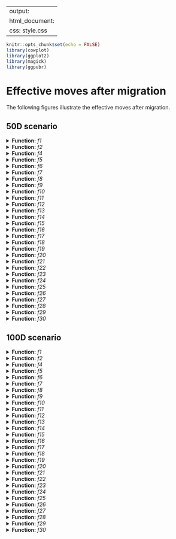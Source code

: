 
---
output:
  html_document:
    css: style.css
---

```r
knitr::opts_chunk$set(echo = FALSE)
library(cowplot)
library(ggplot2)
library(magick)
library(ggpubr)

```

# **Effective moves after migration**

The following figures illustrate the effective moves after migration.

## **50D scenario**


<details>
<summary><b>Function:</b> <i>f1</i></summary>
<p>

```r
s3 <- ggdraw() + draw_image("effective_moves_images50/f1_aepd_teda_cloud.png", scale = 1)
s2 <- ggdraw() + draw_image("effective_moves_images50/f1_aepd_teda_best.png", scale = 1)
s1 <- ggdraw() + draw_image("effective_moves_images50/f1_aepd_best.png", scale = 1)
fix <- ggdraw() + draw_image("effective_moves_images50/f1_fix.png", scale = 1)
prob <- ggdraw() + draw_image("effective_moves_images50/f1_prob.png", scale = 1)

ggarrange(s3,s2,s1,fix,prob,
          labels = c("S3", "S2", "S1", "FIX", "PROB"),
          hjust = c(-1, -1),
          font.label = list(size = 20),
          ncol = 3, nrow = 2)

```

</p>
</details>


<details>
<summary><b>Function:</b> <i>f2</i></summary>
<p>

```r
s3 <- ggdraw() + draw_image("effective_moves_images50/f2_aepd_teda_cloud.png", scale = 1)
s2 <- ggdraw() + draw_image("effective_moves_images50/f2_aepd_teda_best.png", scale = 1)
s1 <- ggdraw() + draw_image("effective_moves_images50/f2_aepd_best.png", scale = 1)
fix <- ggdraw() + draw_image("effective_moves_images50/f2_fix.png", scale = 1)
prob <- ggdraw() + draw_image("effective_moves_images50/f2_prob.png", scale = 1)

ggarrange(s3,s2,s1,fix,prob,
          labels = c("S3", "S2", "S1", "FIX", "PROB"),
          hjust = c(-1, -1),
          font.label = list(size = 20),
          ncol = 3, nrow = 2)

```

</p>
</details>


<details>
<summary><b>Function:</b> <i>f4</i></summary>
<p>

```r
s3 <- ggdraw() + draw_image("effective_moves_images50/f4_aepd_teda_cloud.png", scale = 1)
s2 <- ggdraw() + draw_image("effective_moves_images50/f4_aepd_teda_best.png", scale = 1)
s1 <- ggdraw() + draw_image("effective_moves_images50/f4_aepd_best.png", scale = 1)
fix <- ggdraw() + draw_image("effective_moves_images50/f4_fix.png", scale = 1)
prob <- ggdraw() + draw_image("effective_moves_images50/f4_prob.png", scale = 1)

ggarrange(s3,s2,s1,fix,prob,
          labels = c("S3", "S2", "S1", "FIX", "PROB"),
          hjust = c(-1, -1),
          font.label = list(size = 20),
          ncol = 3, nrow = 2)

```

</p>
</details>


<details>
<summary><b>Function:</b> <i>f5</i></summary>
<p>

```r
s3 <- ggdraw() + draw_image("effective_moves_images50/f5_aepd_teda_cloud.png", scale = 1)
s2 <- ggdraw() + draw_image("effective_moves_images50/f5_aepd_teda_best.png", scale = 1)
s1 <- ggdraw() + draw_image("effective_moves_images50/f5_aepd_best.png", scale = 1)
fix <- ggdraw() + draw_image("effective_moves_images50/f5_fix.png", scale = 1)
prob <- ggdraw() + draw_image("effective_moves_images50/f5_prob.png", scale = 1)

ggarrange(s3,s2,s1,fix,prob,
          labels = c("S3", "S2", "S1", "FIX", "PROB"),
          hjust = c(-1, -1),
          font.label = list(size = 20),
          ncol = 3, nrow = 2)

```

</p>
</details>




<details>
<summary><b>Function:</b> <i>f6</i></summary>
<p>

```r
s3 <- ggdraw() + draw_image("effective_moves_images50/f6_aepd_teda_cloud.png", scale = 1)
s2 <- ggdraw() + draw_image("effective_moves_images50/f6_aepd_teda_best.png", scale = 1)
s1 <- ggdraw() + draw_image("effective_moves_images50/f6_aepd_best.png", scale = 1)
fix <- ggdraw() + draw_image("effective_moves_images50/f6_fix.png", scale = 1)
prob <- ggdraw() + draw_image("effective_moves_images50/f6_prob.png", scale = 1)

ggarrange(s3,s2,s1,fix,prob,
          labels = c("S3", "S2", "S1", "FIX", "PROB"),
          hjust = c(-1, -1),
          font.label = list(size = 20),
          ncol = 3, nrow = 2)

```

</p>
</details>



<details>
<summary><b>Function:</b> <i>f7</i></summary>
<p>

```r
s3 <- ggdraw() + draw_image("effective_moves_images50/f7_aepd_teda_cloud.png", scale = 1)
s2 <- ggdraw() + draw_image("effective_moves_images50/f7_aepd_teda_best.png", scale = 1)
s1 <- ggdraw() + draw_image("effective_moves_images50/f7_aepd_best.png", scale = 1)
fix <- ggdraw() + draw_image("effective_moves_images50/f7_fix.png", scale = 1)
prob <- ggdraw() + draw_image("effective_moves_images50/f7_prob.png", scale = 1)

ggarrange(s3,s2,s1,fix,prob,
          labels = c("S3", "S2", "S1", "FIX", "PROB"),
          hjust = c(-1, -1),
          font.label = list(size = 20),
          ncol = 3, nrow = 2)

```

</p>
</details>



<details>
<summary><b>Function:</b> <i>f8</i></summary>
<p>

```r
s3 <- ggdraw() + draw_image("effective_moves_images50/f8_aepd_teda_cloud.png", scale = 1)
s2 <- ggdraw() + draw_image("effective_moves_images50/f8_aepd_teda_best.png", scale = 1)
s1 <- ggdraw() + draw_image("effective_moves_images50/f8_aepd_best.png", scale = 1)
fix <- ggdraw() + draw_image("effective_moves_images50/f8_fix.png", scale = 1)
prob <- ggdraw() + draw_image("effective_moves_images50/f8_prob.png", scale = 1)

ggarrange(s3,s2,s1,fix,prob,
          labels = c("S3", "S2", "S1", "FIX", "PROB"),
          hjust = c(-1, -1),
          font.label = list(size = 20),
          ncol = 3, nrow = 2)

```

</p>
</details>

<details>
<summary><b>Function:</b> <i>f9</i></summary>
<p>

```r
s3 <- ggdraw() + draw_image("effective_moves_images50/f9_aepd_teda_cloud.png", scale = 1)
s2 <- ggdraw() + draw_image("effective_moves_images50/f9_aepd_teda_best.png", scale = 1)
s1 <- ggdraw() + draw_image("effective_moves_images50/f9_aepd_best.png", scale = 1)
fix <- ggdraw() + draw_image("effective_moves_images50/f9_fix.png", scale = 1)
prob <- ggdraw() + draw_image("effective_moves_images50/f9_prob.png", scale = 1)

ggarrange(s3,s2,s1,fix,prob,
          labels = c("S3", "S2", "S1", "FIX", "PROB"),
          hjust = c(-1, -1),
          font.label = list(size = 20),
          ncol = 3, nrow = 2)

```

</p>
</details>


<details>
<summary><b>Function:</b> <i>f10</i></summary>
<p>

```r
s3 <- ggdraw() + draw_image("effective_moves_images50/f10_aepd_teda_cloud.png", scale = 1)
s2 <- ggdraw() + draw_image("effective_moves_images50/f10_aepd_teda_best.png", scale = 1)
s1 <- ggdraw() + draw_image("effective_moves_images50/f10_aepd_best.png", scale = 1)
fix <- ggdraw() + draw_image("effective_moves_images50/f10_fix.png", scale = 1)
prob <- ggdraw() + draw_image("effective_moves_images50/f10_prob.png", scale = 1)

ggarrange(s3,s2,s1,fix,prob,
          labels = c("S3", "S2", "S1", "FIX", "PROB"),
          hjust = c(-1, -1),
          font.label = list(size = 20),
          ncol = 3, nrow = 2)

```

</p>
</details>





<details>
<summary><b>Function:</b> <i>f11</i></summary>
<p>

```r
s3 <- ggdraw() + draw_image("effective_moves_images50/f11_aepd_teda_cloud.png", scale = 1)
s2 <- ggdraw() + draw_image("effective_moves_images50/f11_aepd_teda_best.png", scale = 1)
s1 <- ggdraw() + draw_image("effective_moves_images50/f11_aepd_best.png", scale = 1)
fix <- ggdraw() + draw_image("effective_moves_images50/f11_fix.png", scale = 1)
prob <- ggdraw() + draw_image("effective_moves_images50/f11_prob.png", scale = 1)

ggarrange(s3,s2,s1,fix,prob,
          labels = c("S3", "S2", "S1", "FIX", "PROB"),
          hjust = c(-1, -1),
          font.label = list(size = 20),
          ncol = 3, nrow = 2)

```

</p>
</details>




<details>
<summary><b>Function:</b> <i>f12</i></summary>
<p>

```r
s3 <- ggdraw() + draw_image("effective_moves_images50/f12_aepd_teda_cloud.png", scale = 1)
s2 <- ggdraw() + draw_image("effective_moves_images50/f12_aepd_teda_best.png", scale = 1)
s1 <- ggdraw() + draw_image("effective_moves_images50/f12_aepd_best.png", scale = 1)
fix <- ggdraw() + draw_image("effective_moves_images50/f12_fix.png", scale = 1)
prob <- ggdraw() + draw_image("effective_moves_images50/f12_prob.png", scale = 1)

ggarrange(s3,s2,s1,fix,prob,
          labels = c("S3", "S2", "S1", "FIX", "PROB"),
          hjust = c(-1, -1),
          font.label = list(size = 20),
          ncol = 3, nrow = 2)

```

</p>
</details>


<details>
<summary><b>Function:</b> <i>f13</i></summary>
<p>

```r
s3 <- ggdraw() + draw_image("effective_moves_images50/f13_aepd_teda_cloud.png", scale = 1)
s2 <- ggdraw() + draw_image("effective_moves_images50/f13_aepd_teda_best.png", scale = 1)
s1 <- ggdraw() + draw_image("effective_moves_images50/f13_aepd_best.png", scale = 1)
fix <- ggdraw() + draw_image("effective_moves_images50/f13_fix.png", scale = 1)
prob <- ggdraw() + draw_image("effective_moves_images50/f13_prob.png", scale = 1)

ggarrange(s3,s2,s1,fix,prob,
          labels = c("S3", "S2", "S1", "FIX", "PROB"),
          hjust = c(-1, -1),
          font.label = list(size = 20),
          ncol = 3, nrow = 2)

```

</p>
</details>



<details>
<summary><b>Function:</b> <i>f14</i></summary>
<p>

```r
s3 <- ggdraw() + draw_image("effective_moves_images50/f14_aepd_teda_cloud.png", scale = 1)
s2 <- ggdraw() + draw_image("effective_moves_images50/f14_aepd_teda_best.png", scale = 1)
s1 <- ggdraw() + draw_image("effective_moves_images50/f14_aepd_best.png", scale = 1)
fix <- ggdraw() + draw_image("effective_moves_images50/f14_fix.png", scale = 1)
prob <- ggdraw() + draw_image("effective_moves_images50/f14_prob.png", scale = 1)

ggarrange(s3,s2,s1,fix,prob,
          labels = c("S3", "S2", "S1", "FIX", "PROB"),
          hjust = c(-1, -1),
          font.label = list(size = 20),
          ncol = 3, nrow = 2)

```

</p>
</details>




<details>
<summary><b>Function:</b> <i>f15</i></summary>
<p>

```r
s3 <- ggdraw() + draw_image("effective_moves_images50/f15_aepd_teda_cloud.png", scale = 1)
s2 <- ggdraw() + draw_image("effective_moves_images50/f15_aepd_teda_best.png", scale = 1)
s1 <- ggdraw() + draw_image("effective_moves_images50/f15_aepd_best.png", scale = 1)
fix <- ggdraw() + draw_image("effective_moves_images50/f15_fix.png", scale = 1)
prob <- ggdraw() + draw_image("effective_moves_images50/f15_prob.png", scale = 1)

ggarrange(s3,s2,s1,fix,prob,
          labels = c("S3", "S2", "S1", "FIX", "PROB"),
          hjust = c(-1, -1),
          font.label = list(size = 20),
          ncol = 3, nrow = 2)

```

</p>
</details>



<details>
<summary><b>Function:</b> <i>f16</i></summary>
<p>

```r
s3 <- ggdraw() + draw_image("effective_moves_images50/f16_aepd_teda_cloud.png", scale = 1)
s2 <- ggdraw() + draw_image("effective_moves_images50/f16_aepd_teda_best.png", scale = 1)
s1 <- ggdraw() + draw_image("effective_moves_images50/f16_aepd_best.png", scale = 1)
fix <- ggdraw() + draw_image("effective_moves_images50/f16_fix.png", scale = 1)
prob <- ggdraw() + draw_image("effective_moves_images50/f16_prob.png", scale = 1)

ggarrange(s3,s2,s1,fix,prob,
          labels = c("S3", "S2", "S1", "FIX", "PROB"),
          hjust = c(-1, -1),
          font.label = list(size = 20),
          ncol = 3, nrow = 2)

```

</p>
</details>



<details>
<summary><b>Function:</b> <i>f17</i></summary>
<p>

```r
s3 <- ggdraw() + draw_image("effective_moves_images50/f17_aepd_teda_cloud.png", scale = 1)
s2 <- ggdraw() + draw_image("effective_moves_images50/f17_aepd_teda_best.png", scale = 1)
s1 <- ggdraw() + draw_image("effective_moves_images50/f17_aepd_best.png", scale = 1)
fix <- ggdraw() + draw_image("effective_moves_images50/f17_fix.png", scale = 1)
prob <- ggdraw() + draw_image("effective_moves_images50/f17_prob.png", scale = 1)

ggarrange(s3,s2,s1,fix,prob,
          labels = c("S3", "S2", "S1", "FIX", "PROB"),
          hjust = c(-1, -1),
          font.label = list(size = 20),
          ncol = 3, nrow = 2)

```

</p>
</details>



<details>
<summary><b>Function:</b> <i>f18</i></summary>
<p>

```r
s3 <- ggdraw() + draw_image("effective_moves_images50/f18_aepd_teda_cloud.png", scale = 1)
s2 <- ggdraw() + draw_image("effective_moves_images50/f18_aepd_teda_best.png", scale = 1)
s1 <- ggdraw() + draw_image("effective_moves_images50/f18_aepd_best.png", scale = 1)
fix <- ggdraw() + draw_image("effective_moves_images50/f18_fix.png", scale = 1)
prob <- ggdraw() + draw_image("effective_moves_images50/f18_prob.png", scale = 1)

ggarrange(s3,s2,s1,fix,prob,
          labels = c("S3", "S2", "S1", "FIX", "PROB"),
          hjust = c(-1, -1),
          font.label = list(size = 20),
          ncol = 3, nrow = 2)

```

</p>
</details>


<details>
<summary><b>Function:</b> <i>f19</i></summary>
<p>

```r
s3 <- ggdraw() + draw_image("effective_moves_images50/f19_aepd_teda_cloud.png", scale = 1)
s2 <- ggdraw() + draw_image("effective_moves_images50/f19_aepd_teda_best.png", scale = 1)
s1 <- ggdraw() + draw_image("effective_moves_images50/f19_aepd_best.png", scale = 1)
fix <- ggdraw() + draw_image("effective_moves_images50/f19_fix.png", scale = 1)
prob <- ggdraw() + draw_image("effective_moves_images50/f19_prob.png", scale = 1)

ggarrange(s3,s2,s1,fix,prob,
          labels = c("S3", "S2", "S1", "FIX", "PROB"),
          hjust = c(-1, -1),
          font.label = list(size = 20),
          ncol = 3, nrow = 2)

```

</p>
</details>




<details>
<summary><b>Function:</b> <i>f20</i></summary>
<p>

```r
s3 <- ggdraw() + draw_image("effective_moves_images50/f20_aepd_teda_cloud.png", scale = 1)
s2 <- ggdraw() + draw_image("effective_moves_images50/f20_aepd_teda_best.png", scale = 1)
s1 <- ggdraw() + draw_image("effective_moves_images50/f20_aepd_best.png", scale = 1)
fix <- ggdraw() + draw_image("effective_moves_images50/f20_fix.png", scale = 1)
prob <- ggdraw() + draw_image("effective_moves_images50/f20_prob.png", scale = 1)

ggarrange(s3,s2,s1,fix,prob,
          labels = c("S3", "S2", "S1", "FIX", "PROB"),
          hjust = c(-1, -1),
          font.label = list(size = 20),
          ncol = 3, nrow = 2)

```

</p>
</details>



<details>
<summary><b>Function:</b> <i>f21</i></summary>
<p>

```r
s3 <- ggdraw() + draw_image("effective_moves_images50/f21_aepd_teda_cloud.png", scale = 1)
s2 <- ggdraw() + draw_image("effective_moves_images50/f21_aepd_teda_best.png", scale = 1)
s1 <- ggdraw() + draw_image("effective_moves_images50/f21_aepd_best.png", scale = 1)
fix <- ggdraw() + draw_image("effective_moves_images50/f21_fix.png", scale = 1)
prob <- ggdraw() + draw_image("effective_moves_images50/f21_prob.png", scale = 1)

ggarrange(s3,s2,s1,fix,prob,
          labels = c("S3", "S2", "S1", "FIX", "PROB"),
          hjust = c(-1, -1),
          font.label = list(size = 20),
          ncol = 3, nrow = 2)

```

</p>
</details>




<details>
<summary><b>Function:</b> <i>f22</i></summary>
<p>

```r
s3 <- ggdraw() + draw_image("effective_moves_images50/f22_aepd_teda_cloud.png", scale = 1)
s2 <- ggdraw() + draw_image("effective_moves_images50/f22_aepd_teda_best.png", scale = 1)
s1 <- ggdraw() + draw_image("effective_moves_images50/f22_aepd_best.png", scale = 1)
fix <- ggdraw() + draw_image("effective_moves_images50/f22_fix.png", scale = 1)
prob <- ggdraw() + draw_image("effective_moves_images50/f22_prob.png", scale = 1)

ggarrange(s3,s2,s1,fix,prob,
          labels = c("S3", "S2", "S1", "FIX", "PROB"),
          hjust = c(-1, -1),
          font.label = list(size = 20),
          ncol = 3, nrow = 2)

```

</p>
</details>



<details>
<summary><b>Function:</b> <i>f23</i></summary>
<p>

```r
s3 <- ggdraw() + draw_image("effective_moves_images50/f23_aepd_teda_cloud.png", scale = 1)
s2 <- ggdraw() + draw_image("effective_moves_images50/f23_aepd_teda_best.png", scale = 1)
s1 <- ggdraw() + draw_image("effective_moves_images50/f23_aepd_best.png", scale = 1)
fix <- ggdraw() + draw_image("effective_moves_images50/f23_fix.png", scale = 1)
prob <- ggdraw() + draw_image("effective_moves_images50/f23_prob.png", scale = 1)

ggarrange(s3,s2,s1,fix,prob,
          labels = c("S3", "S2", "S1", "FIX", "PROB"),
          hjust = c(-1, -1),
          font.label = list(size = 20),
          ncol = 3, nrow = 2)

```

</p>
</details>




<details>
<summary><b>Function:</b> <i>f24</i></summary>
<p>

```r
s3 <- ggdraw() + draw_image("effective_moves_images50/f24_aepd_teda_cloud.png", scale = 1)
s2 <- ggdraw() + draw_image("effective_moves_images50/f24_aepd_teda_best.png", scale = 1)
s1 <- ggdraw() + draw_image("effective_moves_images50/f24_aepd_best.png", scale = 1)
fix <- ggdraw() + draw_image("effective_moves_images50/f24_fix.png", scale = 1)
prob <- ggdraw() + draw_image("effective_moves_images50/f24_prob.png", scale = 1)

ggarrange(s3,s2,s1,fix,prob,
          labels = c("S3", "S2", "S1", "FIX", "PROB"),
          hjust = c(-1, -1),
          font.label = list(size = 20),
          ncol = 3, nrow = 2)

```

</p>
</details>



<details>
<summary><b>Function:</b> <i>f25</i></summary>
<p>

```r
s3 <- ggdraw() + draw_image("effective_moves_images50/f25_aepd_teda_cloud.png", scale = 1)
s2 <- ggdraw() + draw_image("effective_moves_images50/f25_aepd_teda_best.png", scale = 1)
s1 <- ggdraw() + draw_image("effective_moves_images50/f25_aepd_best.png", scale = 1)
fix <- ggdraw() + draw_image("effective_moves_images50/f25_fix.png", scale = 1)
prob <- ggdraw() + draw_image("effective_moves_images50/f25_prob.png", scale = 1)

ggarrange(s3,s2,s1,fix,prob,
          labels = c("S3", "S2", "S1", "FIX", "PROB"),
          hjust = c(-1, -1),
          font.label = list(size = 20),
          ncol = 3, nrow = 2)

```

</p>
</details>




<details>
<summary><b>Function:</b> <i>f26</i></summary>
<p>

```r
s3 <- ggdraw() + draw_image("effective_moves_images50/f26_aepd_teda_cloud.png", scale = 1)
s2 <- ggdraw() + draw_image("effective_moves_images50/f26_aepd_teda_best.png", scale = 1)
s1 <- ggdraw() + draw_image("effective_moves_images50/f26_aepd_best.png", scale = 1)
fix <- ggdraw() + draw_image("effective_moves_images50/f26_fix.png", scale = 1)
prob <- ggdraw() + draw_image("effective_moves_images50/f26_prob.png", scale = 1)

ggarrange(s3,s2,s1,fix,prob,
          labels = c("S3", "S2", "S1", "FIX", "PROB"),
          hjust = c(-1, -1),
          font.label = list(size = 20),
          ncol = 3, nrow = 2)

```

</p>
</details>


<details>
<summary><b>Function:</b> <i>f27</i></summary>
<p>

```r
s3 <- ggdraw() + draw_image("effective_moves_images50/f27_aepd_teda_cloud.png", scale = 1)
s2 <- ggdraw() + draw_image("effective_moves_images50/f27_aepd_teda_best.png", scale = 1)
s1 <- ggdraw() + draw_image("effective_moves_images50/f27_aepd_best.png", scale = 1)
fix <- ggdraw() + draw_image("effective_moves_images50/f27_fix.png", scale = 1)
prob <- ggdraw() + draw_image("effective_moves_images50/f27_prob.png", scale = 1)

ggarrange(s3,s2,s1,fix,prob,
          labels = c("S3", "S2", "S1", "FIX", "PROB"),
          hjust = c(-1, -1),
          font.label = list(size = 20),
          ncol = 3, nrow = 2)

```

</p>
</details>



<details>
<summary><b>Function:</b> <i>f28</i></summary>
<p>

```r
s3 <- ggdraw() + draw_image("effective_moves_images50/f28_aepd_teda_cloud.png", scale = 1)
s2 <- ggdraw() + draw_image("effective_moves_images50/f28_aepd_teda_best.png", scale = 1)
s1 <- ggdraw() + draw_image("effective_moves_images50/f28_aepd_best.png", scale = 1)
fix <- ggdraw() + draw_image("effective_moves_images50/f28_fix.png", scale = 1)
prob <- ggdraw() + draw_image("effective_moves_images50/f28_prob.png", scale = 1)

ggarrange(s3,s2,s1,fix,prob,
          labels = c("S3", "S2", "S1", "FIX", "PROB"),
          hjust = c(-1, -1),
          font.label = list(size = 20),
          ncol = 3, nrow = 2)

```

</p>
</details>



<details>
<summary><b>Function:</b> <i>f29</i></summary>
<p>

```r
s3 <- ggdraw() + draw_image("effective_moves_images50/f29_aepd_teda_cloud.png", scale = 1)
s2 <- ggdraw() + draw_image("effective_moves_images50/f29_aepd_teda_best.png", scale = 1)
s1 <- ggdraw() + draw_image("effective_moves_images50/f29_aepd_best.png", scale = 1)
fix <- ggdraw() + draw_image("effective_moves_images50/f29_fix.png", scale = 1)
prob <- ggdraw() + draw_image("effective_moves_images50/f29_prob.png", scale = 1)

ggarrange(s3,s2,s1,fix,prob,
          labels = c("S3", "S2", "S1", "FIX", "PROB"),
          hjust = c(-1, -1),
          font.label = list(size = 20),
          ncol = 3, nrow = 2)

```

</p>
</details>



<details>
<summary><b>Function:</b> <i>f30</i></summary>
<p>

```r
s3 <- ggdraw() + draw_image("effective_moves_images50/f30_aepd_teda_cloud.png", scale = 1)
s2 <- ggdraw() + draw_image("effective_moves_images50/f30_aepd_teda_best.png", scale = 1)
s1 <- ggdraw() + draw_image("effective_moves_images50/f30_aepd_best.png", scale = 1)
fix <- ggdraw() + draw_image("effective_moves_images50/f30_fix.png", scale = 1)
prob <- ggdraw() + draw_image("effective_moves_images50/f30_prob.png", scale = 1)

ggarrange(s3,s2,s1,fix,prob,
          labels = c("S3", "S2", "S1", "FIX", "PROB"),
          hjust = c(-1, -1),
          font.label = list(size = 20),
          ncol = 3, nrow = 2)

```

</p>
</details>




## **100D scenario**

<details>
<summary><b>Function:</b> <i>f1</i></summary>
<p>

```r
s3 <- ggdraw() + draw_image("effective_moves_images100/f1_aepd_teda_cloud.png", scale = 1)
s2 <- ggdraw() + draw_image("effective_moves_images100/f1_aepd_teda_best.png", scale = 1)
s1 <- ggdraw() + draw_image("effective_moves_images100/f1_aepd_best.png", scale = 1)
fix <- ggdraw() + draw_image("effective_moves_images100/f1_fix.png", scale = 1)
prob <- ggdraw() + draw_image("effective_moves_images100/f1_prob.png", scale = 1)

ggarrange(s3,s2,s1,fix,prob,
          labels = c("S3", "S2", "S1", "FIX", "PROB"),
          hjust = c(-1, -1),
          font.label = list(size = 20),
          ncol = 3, nrow = 2)

```

</p>
</details>


<details>
<summary><b>Function:</b> <i>f2</i></summary>
<p>

```r
s3 <- ggdraw() + draw_image("effective_moves_images100/f2_aepd_teda_cloud.png", scale = 1)
s2 <- ggdraw() + draw_image("effective_moves_images100/f2_aepd_teda_best.png", scale = 1)
s1 <- ggdraw() + draw_image("effective_moves_images100/f2_aepd_best.png", scale = 1)
fix <- ggdraw() + draw_image("effective_moves_images100/f2_fix.png", scale = 1)
prob <- ggdraw() + draw_image("effective_moves_images100/f2_prob.png", scale = 1)

ggarrange(s3,s2,s1,fix,prob,
          labels = c("S3", "S2", "S1", "FIX", "PROB"),
          hjust = c(-1, -1),
          font.label = list(size = 20),
          ncol = 3, nrow = 2)

```

</p>
</details>


<details>
<summary><b>Function:</b> <i>f4</i></summary>
<p>

```r
s3 <- ggdraw() + draw_image("effective_moves_images100/f4_aepd_teda_cloud.png", scale = 1)
s2 <- ggdraw() + draw_image("effective_moves_images100/f4_aepd_teda_best.png", scale = 1)
s1 <- ggdraw() + draw_image("effective_moves_images100/f4_aepd_best.png", scale = 1)
fix <- ggdraw() + draw_image("effective_moves_images100/f4_fix.png", scale = 1)
prob <- ggdraw() + draw_image("effective_moves_images100/f4_prob.png", scale = 1)

ggarrange(s3,s2,s1,fix,prob,
          labels = c("S3", "S2", "S1", "FIX", "PROB"),
          hjust = c(-1, -1),
          font.label = list(size = 20),
          ncol = 3, nrow = 2)

```

</p>
</details>


<details>
<summary><b>Function:</b> <i>f5</i></summary>
<p>

```r
s3 <- ggdraw() + draw_image("effective_moves_images100/f5_aepd_teda_cloud.png", scale = 1)
s2 <- ggdraw() + draw_image("effective_moves_images100/f5_aepd_teda_best.png", scale = 1)
s1 <- ggdraw() + draw_image("effective_moves_images100/f5_aepd_best.png", scale = 1)
fix <- ggdraw() + draw_image("effective_moves_images100/f5_fix.png", scale = 1)
prob <- ggdraw() + draw_image("effective_moves_images100/f5_prob.png", scale = 1)

ggarrange(s3,s2,s1,fix,prob,
          labels = c("S3", "S2", "S1", "FIX", "PROB"),
          hjust = c(-1, -1),
          font.label = list(size = 20),
          ncol = 3, nrow = 2)

```

</p>
</details>




<details>
<summary><b>Function:</b> <i>f6</i></summary>
<p>

```r
s3 <- ggdraw() + draw_image("effective_moves_images100/f6_aepd_teda_cloud.png", scale = 1)
s2 <- ggdraw() + draw_image("effective_moves_images100/f6_aepd_teda_best.png", scale = 1)
s1 <- ggdraw() + draw_image("effective_moves_images100/f6_aepd_best.png", scale = 1)
fix <- ggdraw() + draw_image("effective_moves_images100/f6_fix.png", scale = 1)
prob <- ggdraw() + draw_image("effective_moves_images100/f6_prob.png", scale = 1)

ggarrange(s3,s2,s1,fix,prob,
          labels = c("S3", "S2", "S1", "FIX", "PROB"),
          hjust = c(-1, -1),
          font.label = list(size = 20),
          ncol = 3, nrow = 2)

```

</p>
</details>



<details>
<summary><b>Function:</b> <i>f7</i></summary>
<p>

```r
s3 <- ggdraw() + draw_image("effective_moves_images100/f7_aepd_teda_cloud.png", scale = 1)
s2 <- ggdraw() + draw_image("effective_moves_images100/f7_aepd_teda_best.png", scale = 1)
s1 <- ggdraw() + draw_image("effective_moves_images100/f7_aepd_best.png", scale = 1)
fix <- ggdraw() + draw_image("effective_moves_images100/f7_fix.png", scale = 1)
prob <- ggdraw() + draw_image("effective_moves_images100/f7_prob.png", scale = 1)

ggarrange(s3,s2,s1,fix,prob,
          labels = c("S3", "S2", "S1", "FIX", "PROB"),
          hjust = c(-1, -1),
          font.label = list(size = 20),
          ncol = 3, nrow = 2)

```

</p>
</details>



<details>
<summary><b>Function:</b> <i>f8</i></summary>
<p>

```r
s3 <- ggdraw() + draw_image("effective_moves_images100/f8_aepd_teda_cloud.png", scale = 1)
s2 <- ggdraw() + draw_image("effective_moves_images100/f8_aepd_teda_best.png", scale = 1)
s1 <- ggdraw() + draw_image("effective_moves_images100/f8_aepd_best.png", scale = 1)
fix <- ggdraw() + draw_image("effective_moves_images100/f8_fix.png", scale = 1)
prob <- ggdraw() + draw_image("effective_moves_images100/f8_prob.png", scale = 1)

ggarrange(s3,s2,s1,fix,prob,
          labels = c("S3", "S2", "S1", "FIX", "PROB"),
          hjust = c(-1, -1),
          font.label = list(size = 20),
          ncol = 3, nrow = 2)

```

</p>
</details>

<details>
<summary><b>Function:</b> <i>f9</i></summary>
<p>

```r
s3 <- ggdraw() + draw_image("effective_moves_images100/f9_aepd_teda_cloud.png", scale = 1)
s2 <- ggdraw() + draw_image("effective_moves_images100/f9_aepd_teda_best.png", scale = 1)
s1 <- ggdraw() + draw_image("effective_moves_images100/f9_aepd_best.png", scale = 1)
fix <- ggdraw() + draw_image("effective_moves_images100/f9_fix.png", scale = 1)
prob <- ggdraw() + draw_image("effective_moves_images100/f9_prob.png", scale = 1)

ggarrange(s3,s2,s1,fix,prob,
          labels = c("S3", "S2", "S1", "FIX", "PROB"),
          hjust = c(-1, -1),
          font.label = list(size = 20),
          ncol = 3, nrow = 2)

```

</p>
</details>


<details>
<summary><b>Function:</b> <i>f10</i></summary>
<p>

```r
s3 <- ggdraw() + draw_image("effective_moves_images100/f10_aepd_teda_cloud.png", scale = 1)
s2 <- ggdraw() + draw_image("effective_moves_images100/f10_aepd_teda_best.png", scale = 1)
s1 <- ggdraw() + draw_image("effective_moves_images100/f10_aepd_best.png", scale = 1)
fix <- ggdraw() + draw_image("effective_moves_images100/f10_fix.png", scale = 1)
prob <- ggdraw() + draw_image("effective_moves_images100/f10_prob.png", scale = 1)

ggarrange(s3,s2,s1,fix,prob,
          labels = c("S3", "S2", "S1", "FIX", "PROB"),
          hjust = c(-1, -1),
          font.label = list(size = 20),
          ncol = 3, nrow = 2)

```

</p>
</details>





<details>
<summary><b>Function:</b> <i>f11</i></summary>
<p>

```r
s3 <- ggdraw() + draw_image("effective_moves_images100/f11_aepd_teda_cloud.png", scale = 1)
s2 <- ggdraw() + draw_image("effective_moves_images100/f11_aepd_teda_best.png", scale = 1)
s1 <- ggdraw() + draw_image("effective_moves_images100/f11_aepd_best.png", scale = 1)
fix <- ggdraw() + draw_image("effective_moves_images100/f11_fix.png", scale = 1)
prob <- ggdraw() + draw_image("effective_moves_images100/f11_prob.png", scale = 1)

ggarrange(s3,s2,s1,fix,prob,
          labels = c("S3", "S2", "S1", "FIX", "PROB"),
          hjust = c(-1, -1),
          font.label = list(size = 20),
          ncol = 3, nrow = 2)

```

</p>
</details>




<details>
<summary><b>Function:</b> <i>f12</i></summary>
<p>

```r
s3 <- ggdraw() + draw_image("effective_moves_images100/f12_aepd_teda_cloud.png", scale = 1)
s2 <- ggdraw() + draw_image("effective_moves_images100/f12_aepd_teda_best.png", scale = 1)
s1 <- ggdraw() + draw_image("effective_moves_images100/f12_aepd_best.png", scale = 1)
fix <- ggdraw() + draw_image("effective_moves_images100/f12_fix.png", scale = 1)
prob <- ggdraw() + draw_image("effective_moves_images100/f12_prob.png", scale = 1)

ggarrange(s3,s2,s1,fix,prob,
          labels = c("S3", "S2", "S1", "FIX", "PROB"),
          hjust = c(-1, -1),
          font.label = list(size = 20),
          ncol = 3, nrow = 2)

```

</p>
</details>


<details>
<summary><b>Function:</b> <i>f13</i></summary>
<p>

```r
s3 <- ggdraw() + draw_image("effective_moves_images100/f13_aepd_teda_cloud.png", scale = 1)
s2 <- ggdraw() + draw_image("effective_moves_images100/f13_aepd_teda_best.png", scale = 1)
s1 <- ggdraw() + draw_image("effective_moves_images100/f13_aepd_best.png", scale = 1)
fix <- ggdraw() + draw_image("effective_moves_images100/f13_fix.png", scale = 1)
prob <- ggdraw() + draw_image("effective_moves_images100/f13_prob.png", scale = 1)

ggarrange(s3,s2,s1,fix,prob,
          labels = c("S3", "S2", "S1", "FIX", "PROB"),
          hjust = c(-1, -1),
          font.label = list(size = 20),
          ncol = 3, nrow = 2)

```

</p>
</details>



<details>
<summary><b>Function:</b> <i>f14</i></summary>
<p>

```r
s3 <- ggdraw() + draw_image("effective_moves_images100/f14_aepd_teda_cloud.png", scale = 1)
s2 <- ggdraw() + draw_image("effective_moves_images100/f14_aepd_teda_best.png", scale = 1)
s1 <- ggdraw() + draw_image("effective_moves_images100/f14_aepd_best.png", scale = 1)
fix <- ggdraw() + draw_image("effective_moves_images100/f14_fix.png", scale = 1)
prob <- ggdraw() + draw_image("effective_moves_images100/f14_prob.png", scale = 1)

ggarrange(s3,s2,s1,fix,prob,
          labels = c("S3", "S2", "S1", "FIX", "PROB"),
          hjust = c(-1, -1),
          font.label = list(size = 20),
          ncol = 3, nrow = 2)

```

</p>
</details>




<details>
<summary><b>Function:</b> <i>f15</i></summary>
<p>

```r
s3 <- ggdraw() + draw_image("effective_moves_images100/f15_aepd_teda_cloud.png", scale = 1)
s2 <- ggdraw() + draw_image("effective_moves_images100/f15_aepd_teda_best.png", scale = 1)
s1 <- ggdraw() + draw_image("effective_moves_images100/f15_aepd_best.png", scale = 1)
fix <- ggdraw() + draw_image("effective_moves_images100/f15_fix.png", scale = 1)
prob <- ggdraw() + draw_image("effective_moves_images100/f15_prob.png", scale = 1)

ggarrange(s3,s2,s1,fix,prob,
          labels = c("S3", "S2", "S1", "FIX", "PROB"),
          hjust = c(-1, -1),
          font.label = list(size = 20),
          ncol = 3, nrow = 2)

```

</p>
</details>



<details>
<summary><b>Function:</b> <i>f16</i></summary>
<p>

```r
s3 <- ggdraw() + draw_image("effective_moves_images100/f16_aepd_teda_cloud.png", scale = 1)
s2 <- ggdraw() + draw_image("effective_moves_images100/f16_aepd_teda_best.png", scale = 1)
s1 <- ggdraw() + draw_image("effective_moves_images100/f16_aepd_best.png", scale = 1)
fix <- ggdraw() + draw_image("effective_moves_images100/f16_fix.png", scale = 1)
prob <- ggdraw() + draw_image("effective_moves_images100/f16_prob.png", scale = 1)

ggarrange(s3,s2,s1,fix,prob,
          labels = c("S3", "S2", "S1", "FIX", "PROB"),
          hjust = c(-1, -1),
          font.label = list(size = 20),
          ncol = 3, nrow = 2)

```

</p>
</details>



<details>
<summary><b>Function:</b> <i>f17</i></summary>
<p>

```r
s3 <- ggdraw() + draw_image("effective_moves_images100/f17_aepd_teda_cloud.png", scale = 1)
s2 <- ggdraw() + draw_image("effective_moves_images100/f17_aepd_teda_best.png", scale = 1)
s1 <- ggdraw() + draw_image("effective_moves_images100/f17_aepd_best.png", scale = 1)
fix <- ggdraw() + draw_image("effective_moves_images100/f17_fix.png", scale = 1)
prob <- ggdraw() + draw_image("effective_moves_images100/f17_prob.png", scale = 1)

ggarrange(s3,s2,s1,fix,prob,
          labels = c("S3", "S2", "S1", "FIX", "PROB"),
          hjust = c(-1, -1),
          font.label = list(size = 20),
          ncol = 3, nrow = 2)

```

</p>
</details>



<details>
<summary><b>Function:</b> <i>f18</i></summary>
<p>

```r
s3 <- ggdraw() + draw_image("effective_moves_images100/f18_aepd_teda_cloud.png", scale = 1)
s2 <- ggdraw() + draw_image("effective_moves_images100/f18_aepd_teda_best.png", scale = 1)
s1 <- ggdraw() + draw_image("effective_moves_images100/f18_aepd_best.png", scale = 1)
fix <- ggdraw() + draw_image("effective_moves_images100/f18_fix.png", scale = 1)
prob <- ggdraw() + draw_image("effective_moves_images100/f18_prob.png", scale = 1)

ggarrange(s3,s2,s1,fix,prob,
          labels = c("S3", "S2", "S1", "FIX", "PROB"),
          hjust = c(-1, -1),
          font.label = list(size = 20),
          ncol = 3, nrow = 2)

```

</p>
</details>


<details>
<summary><b>Function:</b> <i>f19</i></summary>
<p>

```r
s3 <- ggdraw() + draw_image("effective_moves_images100/f19_aepd_teda_cloud.png", scale = 1)
s2 <- ggdraw() + draw_image("effective_moves_images100/f19_aepd_teda_best.png", scale = 1)
s1 <- ggdraw() + draw_image("effective_moves_images100/f19_aepd_best.png", scale = 1)
fix <- ggdraw() + draw_image("effective_moves_images100/f19_fix.png", scale = 1)
prob <- ggdraw() + draw_image("effective_moves_images100/f19_prob.png", scale = 1)

ggarrange(s3,s2,s1,fix,prob,
          labels = c("S3", "S2", "S1", "FIX", "PROB"),
          hjust = c(-1, -1),
          font.label = list(size = 20),
          ncol = 3, nrow = 2)

```

</p>
</details>




<details>
<summary><b>Function:</b> <i>f20</i></summary>
<p>

```r
s3 <- ggdraw() + draw_image("effective_moves_images100/f20_aepd_teda_cloud.png", scale = 1)
s2 <- ggdraw() + draw_image("effective_moves_images100/f20_aepd_teda_best.png", scale = 1)
s1 <- ggdraw() + draw_image("effective_moves_images100/f20_aepd_best.png", scale = 1)
fix <- ggdraw() + draw_image("effective_moves_images100/f20_fix.png", scale = 1)
prob <- ggdraw() + draw_image("effective_moves_images100/f20_prob.png", scale = 1)

ggarrange(s3,s2,s1,fix,prob,
          labels = c("S3", "S2", "S1", "FIX", "PROB"),
          hjust = c(-1, -1),
          font.label = list(size = 20),
          ncol = 3, nrow = 2)

```

</p>
</details>



<details>
<summary><b>Function:</b> <i>f21</i></summary>
<p>

```r
s3 <- ggdraw() + draw_image("effective_moves_images100/f21_aepd_teda_cloud.png", scale = 1)
s2 <- ggdraw() + draw_image("effective_moves_images100/f21_aepd_teda_best.png", scale = 1)
s1 <- ggdraw() + draw_image("effective_moves_images100/f21_aepd_best.png", scale = 1)
fix <- ggdraw() + draw_image("effective_moves_images100/f21_fix.png", scale = 1)
prob <- ggdraw() + draw_image("effective_moves_images100/f21_prob.png", scale = 1)

ggarrange(s3,s2,s1,fix,prob,
          labels = c("S3", "S2", "S1", "FIX", "PROB"),
          hjust = c(-1, -1),
          font.label = list(size = 20),
          ncol = 3, nrow = 2)

```

</p>
</details>




<details>
<summary><b>Function:</b> <i>f22</i></summary>
<p>

```r
s3 <- ggdraw() + draw_image("effective_moves_images100/f22_aepd_teda_cloud.png", scale = 1)
s2 <- ggdraw() + draw_image("effective_moves_images100/f22_aepd_teda_best.png", scale = 1)
s1 <- ggdraw() + draw_image("effective_moves_images100/f22_aepd_best.png", scale = 1)
fix <- ggdraw() + draw_image("effective_moves_images100/f22_fix.png", scale = 1)
prob <- ggdraw() + draw_image("effective_moves_images100/f22_prob.png", scale = 1)

ggarrange(s3,s2,s1,fix,prob,
          labels = c("S3", "S2", "S1", "FIX", "PROB"),
          hjust = c(-1, -1),
          font.label = list(size = 20),
          ncol = 3, nrow = 2)

```

</p>
</details>



<details>
<summary><b>Function:</b> <i>f23</i></summary>
<p>

```r
s3 <- ggdraw() + draw_image("effective_moves_images100/f23_aepd_teda_cloud.png", scale = 1)
s2 <- ggdraw() + draw_image("effective_moves_images100/f23_aepd_teda_best.png", scale = 1)
s1 <- ggdraw() + draw_image("effective_moves_images100/f23_aepd_best.png", scale = 1)
fix <- ggdraw() + draw_image("effective_moves_images100/f23_fix.png", scale = 1)
prob <- ggdraw() + draw_image("effective_moves_images100/f23_prob.png", scale = 1)

ggarrange(s3,s2,s1,fix,prob,
          labels = c("S3", "S2", "S1", "FIX", "PROB"),
          hjust = c(-1, -1),
          font.label = list(size = 20),
          ncol = 3, nrow = 2)

```

</p>
</details>




<details>
<summary><b>Function:</b> <i>f24</i></summary>
<p>

```r
s3 <- ggdraw() + draw_image("effective_moves_images100/f24_aepd_teda_cloud.png", scale = 1)
s2 <- ggdraw() + draw_image("effective_moves_images100/f24_aepd_teda_best.png", scale = 1)
s1 <- ggdraw() + draw_image("effective_moves_images100/f24_aepd_best.png", scale = 1)
fix <- ggdraw() + draw_image("effective_moves_images100/f24_fix.png", scale = 1)
prob <- ggdraw() + draw_image("effective_moves_images100/f24_prob.png", scale = 1)

ggarrange(s3,s2,s1,fix,prob,
          labels = c("S3", "S2", "S1", "FIX", "PROB"),
          hjust = c(-1, -1),
          font.label = list(size = 20),
          ncol = 3, nrow = 2)

```

</p>
</details>



<details>
<summary><b>Function:</b> <i>f25</i></summary>
<p>

```r
s3 <- ggdraw() + draw_image("effective_moves_images100/f25_aepd_teda_cloud.png", scale = 1)
s2 <- ggdraw() + draw_image("effective_moves_images100/f25_aepd_teda_best.png", scale = 1)
s1 <- ggdraw() + draw_image("effective_moves_images100/f25_aepd_best.png", scale = 1)
fix <- ggdraw() + draw_image("effective_moves_images100/f25_fix.png", scale = 1)
prob <- ggdraw() + draw_image("effective_moves_images100/f25_prob.png", scale = 1)

ggarrange(s3,s2,s1,fix,prob,
          labels = c("S3", "S2", "S1", "FIX", "PROB"),
          hjust = c(-1, -1),
          font.label = list(size = 20),
          ncol = 3, nrow = 2)

```

</p>
</details>




<details>
<summary><b>Function:</b> <i>f26</i></summary>
<p>

```r
s3 <- ggdraw() + draw_image("effective_moves_images100/f26_aepd_teda_cloud.png", scale = 1)
s2 <- ggdraw() + draw_image("effective_moves_images100/f26_aepd_teda_best.png", scale = 1)
s1 <- ggdraw() + draw_image("effective_moves_images100/f26_aepd_best.png", scale = 1)
fix <- ggdraw() + draw_image("effective_moves_images100/f26_fix.png", scale = 1)
prob <- ggdraw() + draw_image("effective_moves_images100/f26_prob.png", scale = 1)

ggarrange(s3,s2,s1,fix,prob,
          labels = c("S3", "S2", "S1", "FIX", "PROB"),
          hjust = c(-1, -1),
          font.label = list(size = 20),
          ncol = 3, nrow = 2)

```

</p>
</details>


<details>
<summary><b>Function:</b> <i>f27</i></summary>
<p>

```r
s3 <- ggdraw() + draw_image("effective_moves_images100/f27_aepd_teda_cloud.png", scale = 1)
s2 <- ggdraw() + draw_image("effective_moves_images100/f27_aepd_teda_best.png", scale = 1)
s1 <- ggdraw() + draw_image("effective_moves_images100/f27_aepd_best.png", scale = 1)
fix <- ggdraw() + draw_image("effective_moves_images100/f27_fix.png", scale = 1)
prob <- ggdraw() + draw_image("effective_moves_images100/f27_prob.png", scale = 1)

ggarrange(s3,s2,s1,fix,prob,
          labels = c("S3", "S2", "S1", "FIX", "PROB"),
          hjust = c(-1, -1),
          font.label = list(size = 20),
          ncol = 3, nrow = 2)

```

</p>
</details>



<details>
<summary><b>Function:</b> <i>f28</i></summary>
<p>

```r
s3 <- ggdraw() + draw_image("effective_moves_images100/f28_aepd_teda_cloud.png", scale = 1)
s2 <- ggdraw() + draw_image("effective_moves_images100/f28_aepd_teda_best.png", scale = 1)
s1 <- ggdraw() + draw_image("effective_moves_images100/f28_aepd_best.png", scale = 1)
fix <- ggdraw() + draw_image("effective_moves_images100/f28_fix.png", scale = 1)
prob <- ggdraw() + draw_image("effective_moves_images100/f28_prob.png", scale = 1)

ggarrange(s3,s2,s1,fix,prob,
          labels = c("S3", "S2", "S1", "FIX", "PROB"),
          hjust = c(-1, -1),
          font.label = list(size = 20),
          ncol = 3, nrow = 2)

```

</p>
</details>



<details>
<summary><b>Function:</b> <i>f29</i></summary>
<p>

```r
s3 <- ggdraw() + draw_image("effective_moves_images100/f29_aepd_teda_cloud.png", scale = 1)
s2 <- ggdraw() + draw_image("effective_moves_images100/f29_aepd_teda_best.png", scale = 1)
s1 <- ggdraw() + draw_image("effective_moves_images100/f29_aepd_best.png", scale = 1)
fix <- ggdraw() + draw_image("effective_moves_images100/f29_fix.png", scale = 1)
prob <- ggdraw() + draw_image("effective_moves_images100/f29_prob.png", scale = 1)

ggarrange(s3,s2,s1,fix,prob,
          labels = c("S3", "S2", "S1", "FIX", "PROB"),
          hjust = c(-1, -1),
          font.label = list(size = 20),
          ncol = 3, nrow = 2)

```

</p>
</details>



<details>
<summary><b>Function:</b> <i>f30</i></summary>
<p>

```r
s3 <- ggdraw() + draw_image("effective_moves_images100/f30_aepd_teda_cloud.png", scale = 1)
s2 <- ggdraw() + draw_image("effective_moves_images100/f30_aepd_teda_best.png", scale = 1)
s1 <- ggdraw() + draw_image("effective_moves_images100/f30_aepd_best.png", scale = 1)
fix <- ggdraw() + draw_image("effective_moves_images100/f30_fix.png", scale = 1)
prob <- ggdraw() + draw_image("effective_moves_images100/f30_prob.png", scale = 1)

ggarrange(s3,s2,s1,fix,prob,
          labels = c("S3", "S2", "S1", "FIX", "PROB"),
          hjust = c(-1, -1),
          font.label = list(size = 20),
          ncol = 3, nrow = 2)

```

</p>
</details>
